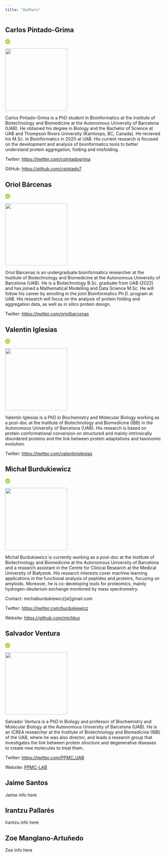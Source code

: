 ```yaml
---
title: "Authors"
---
```


## Carlos Pintado-Grima
<a href="https://orcid.org/0000-0002-8544-959X" target="_blank"><img src="data:image/png;base64,iVBORw0KGgoAAAANSUhEUgAAABAAAAAQBAMAAADt3eJSAAAALVBMVEUAAACmzjmmzjmmzjmmzjmmzjn////0+ebj8MHe7bXT55y82mus0UWmzjmSwCmNJ4LqAAAABnRSTlMAIGC/z+8mlFLTAAAAaElEQVR42k2OsQmAMBRET3CAFG5gbWMv6CBpRT44knM4hU3ESl6bLs5gEUW7x3GPO0k1tJJUAQxS4S3B4VRiCejVcCU2gjosjtO2CyymdSHDOT/A/Eu63NnVZCuoBIBehQc43Df63rgBoFJNFnlCBV4AAAAASUVORK5CYII="></a>

<p><img src="./authors/carlos.png" width=200></p>
<p>Carlos Pintado-Grima is a PhD student in Bioinformatics at the
Institute of Biotechnology and Biomedicine at the Autonomous University
of Barcelona (UAB). He obtained his degree in Biology and the Bachelor
of Science at UAB and Thompson Rivers University (Kamloops, BC, Canada).
He recieved his M.Sc. in Bioinformatics in 2020 at UAB. His current
research is focused on the development and analysis of bioinformatics
tools to better understand protein aggregation, folding and
misfolding.</p>
<p>Twitter: <a href="https://twitter.com/cpintadogrima" class="uri">https://twitter.com/cpintadogrima</a></p>
<p>GitHub: <a href="https://github.com/cpintado7" class="uri">https://github.com/cpintado7</a></p>




## Oriol Bárcenas <a href="https://orcid.org/0000-0002-8439-4005" target="_blank">

<img src="data:image/png;base64,iVBORw0KGgoAAAANSUhEUgAAABAAAAAQBAMAAADt3eJSAAAALVBMVEUAAACmzjmmzjmmzjmmzjmmzjn////0+ebj8MHe7bXT55y82mus0UWmzjmSwCmNJ4LqAAAABnRSTlMAIGC/z+8mlFLTAAAAaElEQVR42k2OsQmAMBRET3CAFG5gbWMv6CBpRT44knM4hU3ESl6bLs5gEUW7x3GPO0k1tJJUAQxS4S3B4VRiCejVcCU2gjosjtO2CyymdSHDOT/A/Eu63NnVZCuoBIBehQc43Df63rgBoFJNFnlCBV4AAAAASUVORK5CYII="></a>

<p><img src="./authors/oriol.png" width="200px" /></p>
<p>Oriol Bárcenas is an undergraduate bioinformatics researcher at the
Institute of Biotechnology and Biomedicine at the Autonomous University
of Barcelona (UAB). He is a Biotechnology B.Sc. graduate from UAB (2022)
and has joined a Mathematical Modelling and Data Science M.Sc. He will
follow his career by enrolling in the joint Bioinformatics Ph.D. program
at UAB. His research will focus on the analysis of protein folding and
aggregation data, as well as in silico protein design.</p>
<p>Twitter: <a href="https://twitter.com/oriolbarcenas" class="uri">https://twitter.com/oriolbarcenas</a></p>


## Valentin Iglesias
<a href="https://orcid.org/0000-0002-6133-0869" target="_blank"><img src="data:image/png;base64,iVBORw0KGgoAAAANSUhEUgAAABAAAAAQBAMAAADt3eJSAAAALVBMVEUAAACmzjmmzjmmzjmmzjmmzjn////0+ebj8MHe7bXT55y82mus0UWmzjmSwCmNJ4LqAAAABnRSTlMAIGC/z+8mlFLTAAAAaElEQVR42k2OsQmAMBRET3CAFG5gbWMv6CBpRT44knM4hU3ESl6bLs5gEUW7x3GPO0k1tJJUAQxS4S3B4VRiCejVcCU2gjosjtO2CyymdSHDOT/A/Eu63NnVZCuoBIBehQc43Df63rgBoFJNFnlCBV4AAAAASUVORK5CYII="></a>

<p><img src="./authors/valen.jpeg" width="200px" /></p>
<p>Valentín Iglesias is a PhD in Biochemistry and Molecular Biology working as a post-doc at the Institute of Biotechnology and Biomedicine (IBB) in the Autonomous University of Barcelona (UAB). His research is based on protein conformational conversion on structured and mainly intrinsically disordered proteins and the link between protein adaptations and taxonomic evolution.

<p>Twitter: <a href="https://twitter.com/valentniglesias" class="uri">https://twitter.com/valentiniglesias</a> </p>

## Michał Burdukiewicz
<a href="https://orcid.org/0000-0001-8926-582X" target="_blank"><img src="data:image/png;base64,iVBORw0KGgoAAAANSUhEUgAAABAAAAAQBAMAAADt3eJSAAAALVBMVEUAAACmzjmmzjmmzjmmzjmmzjn////0+ebj8MHe7bXT55y82mus0UWmzjmSwCmNJ4LqAAAABnRSTlMAIGC/z+8mlFLTAAAAaElEQVR42k2OsQmAMBRET3CAFG5gbWMv6CBpRT44knM4hU3ESl6bLs5gEUW7x3GPO0k1tJJUAQxS4S3B4VRiCejVcCU2gjosjtO2CyymdSHDOT/A/Eu63NnVZCuoBIBehQc43Df63rgBoFJNFnlCBV4AAAAASUVORK5CYII="></a>

<p><img src="./authors/michal.jpeg" width="200px" /></p>
<p>Michał Burdukiewicz is currently working as a post-doc at the
Institute of Biotechnology and Biomedicine at the Autonomous University
of Barcelona and a research assistant in the Centre for Clinical
Research at the Medical University of Białystok. His research interests
cover machine learning applications in the functional analysis of
peptides and proteins, focusing on amyloids. Moreover, he is
co-developing tools for proteomics, mainly hydrogen-deuterium exchange
monitored by mass spectrometry.</p>
<p>Contact: michalburdukiewicz[at]gmail.com</p>
<p>Twitter: <a href="https://twitter.com/burdukiewicz" class="uri">https://twitter.com/burdukiewicz</a></p>
<p>Website: <a href="https://github.com/michbur" class="uri">https://github.com/michbur</a></p>


## Salvador Ventura
<a href="https://orcid.org/0000-0002-9652-6351" target="_blank"><img src="data:image/png;base64,iVBORw0KGgoAAAANSUhEUgAAABAAAAAQBAMAAADt3eJSAAAALVBMVEUAAACmzjmmzjmmzjmmzjmmzjn////0+ebj8MHe7bXT55y82mus0UWmzjmSwCmNJ4LqAAAABnRSTlMAIGC/z+8mlFLTAAAAaElEQVR42k2OsQmAMBRET3CAFG5gbWMv6CBpRT44knM4hU3ESl6bLs5gEUW7x3GPO0k1tJJUAQxS4S3B4VRiCejVcCU2gjosjtO2CyymdSHDOT/A/Eu63NnVZCuoBIBehQc43Df63rgBoFJNFnlCBV4AAAAASUVORK5CYII="></a>

<p><img src="./authors/salva.jpeg" width="200px" /></p>
<p>Salvador Ventura is a PhD in Biology and professor of Biochemistry
and Molecular Biology at the Autonomous University of Barcelona (UAB).
He is an ICREA researcher at the Institute of Biotechnology and
Biomedicine (IBB) of the UAB, where he was also director, and leads a
research group that investigates the link between protein structure and
degenerative diseases to create new molecules to treat them.</p>
<p>Twitter: <a href="https://twitter.com/PPMC_UAB" class="uri">https://twitter.com/PPMC_UAB</a></p>
<p>Website: <a href="https://ibb.uab.cat/wp-content/themes/viral/modules/ibb_membres/view_grup.php?CodiGrup=36">PPMC-LAB</a></p>

## Jaime Santos

Jaime info here

## Irantzu Pallarès

Irantzu info here

## Zoe Manglano-Artuñedo

Zoe info here